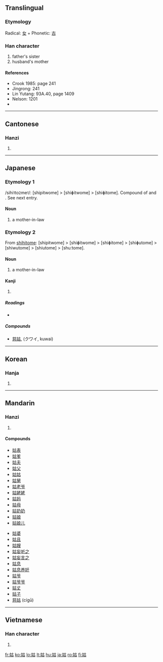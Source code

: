 {{also|菇}}
==Translingual==

===Etymology===
Radical: [[女]] + Phonetic: [[古]]

===Han character===
{{Han char|rn=38|rad=女|as=05|sn=8|four=4446<sub>0</sub>|canj=女十口 (VJR)}}

# father's sister
# husband's mother

====References====
* Crook 1985: page 241
* Jingrong: 241
* Lin Yutang: 93A.40, page 1409
* Nelson: 1201
* {{Han ref|kx=0258.320|dkj=06174|dj=0524.060|hdz=21035.040|uh=59D1|ud=22993|bh=A968|bd=43368}}

----

==Cantonese==

===Hanzi===
{{yue-hanzi|jyut=|y=gu1}}

# {{defn|Cantonese|sort=女05}}

----

==Japanese==

===Etymology 1===

/sihi<small>1</small>to<small>2</small>me<small>1</small>/: [shipitwome] > [shiɸitwome] > [shiɸitome]. Compound of {{term|sc=Jpan|舅|tr=shihito||in law}} and {{term|sc=Jpan|女|tr=me||woman}}. See next entry.

====Noun====
{{ja-noun|k|hira=しひとめ|rom=shihitome|hidx=しひとめ}}

# a mother-in-law

===Etymology 2===

From [[姑|shihitome]]: [shipitwome] > [shiɸitwome] > [shiɸitome] > [shiɸutome] > [shiwutome] > [shiutome] > [shuːtome].

====Noun====
{{ja-noun|k|hira=しゅうとめ|hhira=しうとめ|rom=shūtome|hidx=しゅうとめ}}

# a mother-in-law

====Kanji====
{{ja-kanji|grade=|rs=女05}}

# {{defn|Japanese|sort=女05}}

=====Readings=====
* {{ja-readings|on=[[こ]] (ko)|kun=[[しゅうとめ]] (shuutome), [[おば]] (oba), [[しばらく]] (shibaraku)}}

=====Compounds=====
* [[慈姑]], (クワイ, kuwai)

----

==Korean==

===Hanja===
{{ko-hanja|hangeul=고|rv=go|mr=ko}}

# {{defn|Korean|sort=女05}}

----

==Mandarin==

===Hanzi===
{{cmn-hanzi|pin=[[gū]] ([[gu1]])|wg=ku<sup>1</sup>}}

# {{defn|Mandarin|sort=女05}}

====Compounds====
{{top2}}
* [[姑表]]
* [[姑爹]]
* [[姑夫]]
* [[姑父]]
* [[姑姑]]
* [[姑舅]]
* [[姑老爷]]
* [[姑姥姥]]
* [[姑妈]]
* [[姑母]]
* [[姑奶奶]]
* [[姑娘]]
* [[姑娘儿]]
{{mid2}}
* [[姑婆]]
* [[姑且]]
* [[姑嫂]]
* [[姑妄听之]]
* [[姑妄言之]]
* [[姑息]]
* [[姑息养奸]]
* [[姑爷]]
* [[姑爷爷]]
* [[姑丈]]
* [[姑子]]
* [[慈姑]] (cígū)
{{bottom}}

----

==Vietnamese==

===Han character===
{{vi-hantu|[[cô]], [[go]], [[o]]|rs=女05}}

# {{defn|Vietnamese|sort=女05}}

[[fr:姑]]
[[ko:姑]]
[[lo:姑]]
[[lt:姑]]
[[hu:姑]]
[[ja:姑]]
[[ro:姑]]
[[fi:姑]]